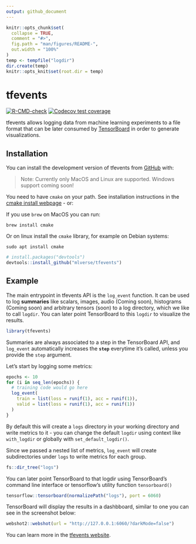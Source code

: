 ```yaml
---
output: github_document
---
```


<!-- README.md is generated from README.Rmd. Please edit that file -->

```r
knitr::opts_chunk$set(
  collapse = TRUE,
  comment = "#>",
  fig.path = "man/figures/README-",
  out.width = "100%"
)
temp <- tempfile("logdir")
dir.create(temp)
knitr::opts_knit$set(root.dir = temp)
```

# tfevents

<!-- badges: start -->
[![R-CMD-check](https://github.com/mlverse/tfevents/actions/workflows/check.yaml/badge.svg)](https://github.com/mlverse/tfevents/actions/workflows/check.yaml)
[![Codecov test coverage](https://codecov.io/gh/mlverse/tfevents/branch/main/graph/badge.svg)](https://app.codecov.io/gh/mlverse/tfevents?branch=main)
<!-- badges: end -->

tfevents allows logging data from machine learning experiments to a file
format that can be later consumed by [TensorBoard](https://www.tensorflow.org/tensorboard) in order to generate visualizations.

## Installation

You can install the development version of tfevents from [GitHub](https://github.com/) with:

> Note: Currently only MacOS and Linux are supported. Windows support coming soon!

You need to have `cmake` on your path. See installation instructions in the [cmake install
webpage](https://cmake.org/install/) - or:

If you use `brew` on MacOS you can run:

``` shell
brew install cmake
```

Or on linux install the `cmake` library, for example on Debian systems:

``` shell
sudo apt install cmake
```

``` r
# install.packages("devtools")
devtools::install_github("mlverse/tfevents")
```

## Example

The main entrypoint in tfevents API is the `log_event` function. It can be used
to log **summaries** like scalars, images, audio (Coming soon), histograms (Coming soon)
and arbitrary tensors (soon) to a log directory, which we like to call `logdir`.
You can later point TensorBoard to this `logdir` to visualize the results.

```r
library(tfevents)
```

Summaries are always associated to a step in the TensorBoard API, and `log_event`
automatically increases the **`step`** everytime it's called, unless you provide
the `step` argument.

Let's start by logging some metrics:

```r
epochs <- 10
for (i in seq_len(epochs)) {
  # training code would go here
  log_event(
    train = list(loss = runif(1), acc = runif(1)),
    valid = list(loss = runif(1), acc = runif(1))
  )
}
```

By default this will create a `logs` directory in your working directory and write
metrics to it - you can change the default `logdir` using context like `with_logdir`
or globally with `set_default_logdir()`. 

Since we passed a nested list of metrics, `log_event` will create 
subdirectories under `logs` to write metrics for each group.

```r
fs::dir_tree("logs")
```

You can later point TensorBoard to that logdir using TensorBoard's command line
interface or tensorflow's utility function `tensorboard()`

```r
tensorflow::tensorboard(normalizePath("logs"), port = 6060)
```

TensorBoard will display the results in a dashbboard, similar to one you can see
in the screenshot below:

```r
webshot2::webshot(url = "http://127.0.0.1:6060/?darkMode=false")
```

You can learn more in the [tfevents website](#TODO).
